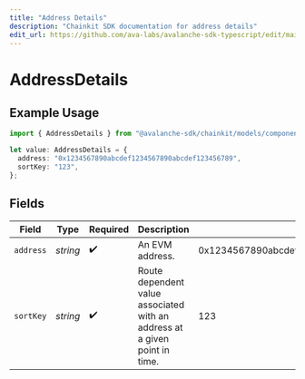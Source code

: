 ```yaml
---
title: "Address Details"
description: "Chainkit SDK documentation for address details"
edit_url: https://github.com/ava-labs/avalanche-sdk-typescript/edit/main/chainkit/docs/models/components/addressdetails.md
---
```


# AddressDetails

## Example Usage

```typescript
import { AddressDetails } from "@avalanche-sdk/chainkit/models/components";

let value: AddressDetails = {
  address: "0x1234567890abcdef1234567890abcdef123456789",
  sortKey: "123",
};
```

## Fields

| Field                                                                      | Type                                                                       | Required                                                                   | Description                                                                | Example                                                                    |
| -------------------------------------------------------------------------- | -------------------------------------------------------------------------- | -------------------------------------------------------------------------- | -------------------------------------------------------------------------- | -------------------------------------------------------------------------- |
| `address`                                                                  | *string*                                                                   | :heavy_check_mark:                                                         | An EVM address.                                                            | 0x1234567890abcdef1234567890abcdef123456789                                |
| `sortKey`                                                                  | *string*                                                                   | :heavy_check_mark:                                                         | Route dependent value associated with an address at a given point in time. | 123                                                                        |